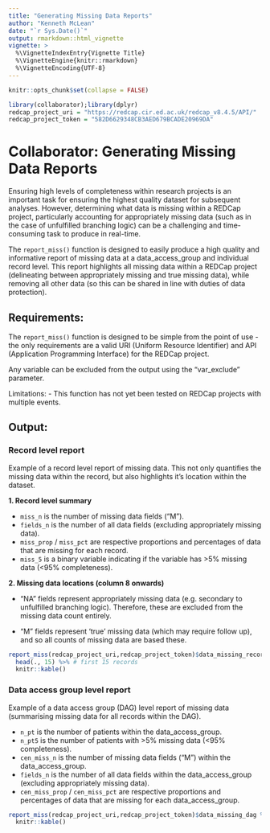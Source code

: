 ```yaml
---
title: "Generating Missing Data Reports"
author: "Kenneth McLean"
date: "`r Sys.Date()`"
output: rmarkdown::html_vignette
vignette: >
  %\VignetteIndexEntry{Vignette Title}
  %\VignetteEngine{knitr::rmarkdown}
  %\VignetteEncoding{UTF-8}
---
```


```r
knitr::opts_chunk$set(collapse = FALSE)

library(collaborator);library(dplyr)
redcap_project_uri = "https://redcap.cir.ed.ac.uk/redcap_v8.4.5/API/"
redcap_project_token = "582D6629348CB3AED679BCADE20969DA"
```
# Collaborator: Generating Missing Data Reports

Ensuring high levels of completeness within research projects is an important task for ensuring the highest quality dataset for subsequent analyses. However, determining what data is missing within a REDCap project, particularly accounting for appropriately missing data (such as in the case of unfulfilled branching logic) can be a challenging and time-consuming task to produce in real-time. 

The `report_miss()` function is designed to easily produce a high quality and informative report of missing data at a data_access_group and individual record level. This report highlights all missing data within a REDCap project (delineating between appropriately missing and true missing data), while removing all other data (so this can be shared in line with duties of data protection).

## Requirements:
The `report_miss()` function is designed to be simple from the point of use - the only requirements are a valid URI (Uniform Resource Identifier) and API (Application Programming Interface) for the REDCap project.

Any variable can be excluded from the output using the "var_exclude" parameter. 

Limitations:
- This function has not yet been tested on REDCap projects with multiple events.

## Output:
### Record level report
Example of a record level report of missing data. This not only quantifies the missing data within the record, but also highlights it's location within the dataset.

**1. Record level summary**

 - `miss_n` is the number of missing data fields ("M").
 - `fields_n` is the number of all data fields (excluding appropriately missing data).
 - `miss_prop` / `miss_pct` are respective proportions and percentages of data that are missing for each record.
 - `miss_5` is a binary variable indicating if the variable has >5% missing data (<95% completeness).
 
**2. Missing data locations (column 8 onwards)**

- "NA" fields represent appropriately missing data (e.g. secondary to unfulfilled branching logic). Therefore, these are excluded from the missing data count entirely.

- "M" fields represent 'true' missing data (which may require follow up), and so all counts of missing data are based these.

```r
report_miss(redcap_project_uri,redcap_project_token)$data_missing_record %>%
  head(., 15) %>% # first 15 records
  knitr::kable()

```


### Data access group level report
Example of a data access group (DAG) level report of missing data (summarising missing data for all records within the DAG).

 - `n_pt` is the number of patients within the data_access_group.
 - `n_pt5` is the number of patients with >5% missing data (<95% completeness).
 - `cen_miss_n` is the number of missing data fields ("M") within the data_access_group.
 - `fields_n` is the number of all data fields within the data_access_group (excluding appropriately missing data).
 - `cen_miss_prop` / `cen_miss_pct` are respective proportions and percentages of data that are missing for each data_access_group.
 
```r
report_miss(redcap_project_uri,redcap_project_token)$data_missing_dag %>%
  knitr::kable()
```
